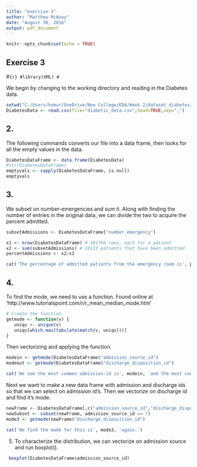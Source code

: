 ---
title: "exercise-3"
author: "Matthew McAvoy"
date: "August 30, 2016"
output: pdf_document
---

```{r setup, include=FALSE}
knitr::opts_chunk$set(echo = TRUE)
```

## Exercise 3

#```{r}
#library(XML)
#```


We begin by changing to the working directory and reading in the Diabetes data.
```{r}
setwd("C:/Users/homur/OneDrive/New College/EDA/Week 2/dataset_diabetes/dataset_diabetes/")
DiabetesData <- read.csv(file="diabetic_data.csv",head=TRUE,sep=",")
```

## 2. 
The following commands converts our file into a data frame, then looks for all the empty values in the data.
```{r}
DiabetesDataFrame <- data.frame(DiabetesData)
#str(DiabetesDataFrame)
emptyvals <- sapply(DiabetesDataFrame, is.null)
emptyvals
```

## 3. 
We subset on number-emergencies and sum it. Along with finding the number of entries in the original data, we can divide the two to acquire the percent admitted.
```{r}
subsetAdmissions <- DiabetesDataFrame["number_emergency"]

x1 <- nrow(DiabetesDataFrame) # 101766 rows, each for a patient
x2 <- sum(subsetAdmissions) # 20133 patients that have been admitted
percentAdmissions <- x2/x1
```

```{r}
cat('The percentage of admitted patients from the emergency room is', percentAdmissions)
```


## 4. 
To find the mode, we need to use a function. Found online at 'http://www.tutorialspoint.com/r/r_mean_median_mode.htm'
```{r}
# Create the function.
getmode <- function(v) {
   uniqv <- unique(v)
   uniqv[which.max(tabulate(match(v, uniqv)))]
}
```

Then vectorizing and applying the function.
```{r}
modein <- getmode(DiabetesDataFrame$"admission_source_id")
modeout <- getmode(DiabetesDataFrame$"discharge_disposition_id")
```

```{r}
cat('We see the most common admission-id is', modein, 'and the most common discharge-id is', modeout)
```


Next we want to make a new data frame with admission and discharge ids so that we can select on admission id's. Then we vectorize on discharge id and find it's mode.
```{r}
newFrame <- DiabetesDataFrame[,c("admission_source_id","discharge_disposition_id")]
newSubset <- subset(newFrame, admission_source_id == 7)
mode3 <- getmode(newFrame$"discharge_disposition_id")
```

```{r}
cat('We find the mode for this is', mode3, 'again.')
```

5. To characterize the distribution, we can vectorize on admission source and run boxplot().

```{r}
 boxplot(DiabetesDataFrame$admission_source_id)
```





